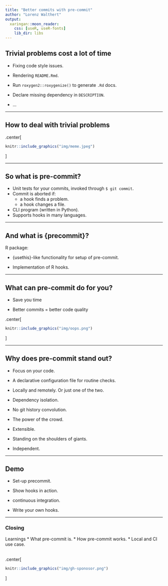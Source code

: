 ```yaml
---
title: "Better commits with pre-commit"
author: "Lorenz Walthert"
output:
  xaringan::moon_reader:
    css: [useR, useR-fonts]
    lib_dir: libs
---
```


## Trivial problems cost a lot of time


- Fixing code style issues.

- Rendering `README.Rmd`.

- Run `roxygen2::roxygenize()` to generate `.Rd` docs.

- Declare missing dependency in `DESCRIPTION`.

- ...

---

## How to deal with trivial problems


.center[
```r
knitr::include_graphics("img/meme.jpeg")
```
]

---

## So what is pre-commit?

- Unit tests for your commits, invoked through `$ git commit`.
- Commit is aborted if:
    - a hook finds a problem.
    - a hook changes a file.
- CLI program (written in Python).
- Supports hooks in many languages.

---

## And what is {precommit}?

R package:

* {usethis}-like functionality for setup of pre-commit.

* Implementation of R hooks.
  
---


## What can pre-commit do for you?

* Save you time 

* Better commits = better code quality

.center[
```r
knitr::include_graphics("img/oops.png")
```
]


---

## Why does pre-commit stand out?

- Focus on your code.

- A declarative configuration file for routine checks.

- Locally and remotely. Or just one of the two.

- Dependency isolation.

- No git history convolution.

- The power of the crowd.

- Extensible.

- Standing on the shoulders of giants.

- Independent.


---

## Demo

* Set-up precommit.

* Show hooks in action.

* continuous integration.

* Write your own hooks.

---

### Closing

Learnings 
* What pre-commit is.
* How pre-commit works.
* Local and CI use case.
  
</br>
.center[
```r
knitr::include_graphics("img/gh-sponosor.png")
```
] 


